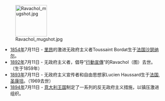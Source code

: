[[Image:Ravachol_mugshot.jpg|100px]]

* [[1854年|1854年]]7月11日 - [[里昂|里昂]]的激进无政府主义者Toussaint Bordat生于[[法国|法国]][[沙瑟纳尔|沙瑟纳尔]]。
* [[1892年|1892年]]7月11日 - 无政府主义者，倡导“[[行動宣傳|行動宣傳]]”的Ravachol（图）去世。（生于1859年）
* [[1893年|1893年]]7月11日 - 无政府主义宣传者和自由思想家Lucien Haussard生于[[法国|法国]], [[圣康坦_(埃纳省)|圣康坦]]。（1969去世）
* [[1894年|1894年]]7月11日 - [[意大利王国_(1861–1946)|意大利王国]]制定了一系列的反无政府主义措施，以镇压激进组织。
